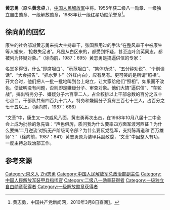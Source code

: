 {{noteTA
|1=zh-hans:蒋介石;zh-hk:蒋介石;zh-tw:蒋中正;
|2=zh-hans:斯大林;zh-hk:史太林;zh-tw:史達林;
|3=zh-cn:朝鲜战争; zh-sg:韩战; zh-tw:韓戰; zh-hk:韓戰;}}
{{Infobox_officeholder
| name = 黄志勇
| image name = Huang Zhiyong.jpg
| width = 200
| now = 
| period = 
| Sex =
| different name =
| party = {{中国共产党}}
| nationality = {{PRC}}
| Native place =
| date of birth = {{birth date|1914|9|22}}
| place of birth = {{ROC-1912}}[[江西省|江西省]][[崇义县|崇义县]]过埠乡高坌村
| date of death = {{birth date|2011|11|21}} （97歲）
| place of death = 
| religion = [[共产主义|共产主义]]
| spouse = 
| relatives = 
| educate = 
* 河口蒙馆、高坌小学、思顺经馆、过埠普育学校
| past =
* 红8军团第21师63团政治委员
* 红8军团第23师67团政治委员
* 红5军团第13师39团政治委员
* 1943年9月，陕甘宁晋绥联防军组织部副部长
* 东北野战军第2兵团前方指挥所参谋长
* 东北野战军第13兵团参谋长，第12兵团兼湖南军区政治部主任
* 1965年8月，装甲兵政治委员
* 1969年-1972年，总政治部副主任
| work =
}}
'''黄志勇'''（原名'''黄念卓'''，{{bd|1914年|9月22日|2011年|11月21日|catIdx=Huang黄志勇}}），[[中国人民解放军|中国人民解放军]]中将。1955年获二级八一勋章、一级独立自由勋章、一级解放勋章，1988年获一级红星功勋荣誉章<ref name="官方">黄志勇，中国共产党新闻网，2010年3月8日查阅[http://dangshi.people.com.cn/GB/165617/165618/166491/167908/9975009.html]。</ref>。

==徐向前的回忆==
康生的社会部派黄志勇来抗大主持审干，张国焘用过的手法“在整风审干中被康生等人搬来，‘抢救失足者’。凡是从白区来的，都受到怀疑，甚至连叶剑英同志，都被列为怀疑对象。”（徐向前，1987：695）黄志勇是搞逼供信的专家：

名堂多得很，什么“即席坦白”、“示范坦白”、“集体劝说”、“五分钟劝说”、“个别谈话”、“大会报告”、“抓水萝卜”（外红内白），应有尽有。更可笑的是所谓“照相”。开大会时，他们把人一批一批地叫到台上站立，让大家给他们“照相”。如果面不改色，便证明没有问题，否则即是嫌疑分子、审查对象。他们大搞“逼供信”、“车轮战”，搞出特务分子、嫌疑分子六百零二人，占全校排以上干部总数的百分之五十七点二。干部队共有四百九十六人，特务和嫌疑分子竟有三百七十三人，占百分之七十五以上。（徐向前，1987：686）

“文革”中，康生又一次威风八面，黄志勇再次出击，在1968年10月八届十二中全会上成为批徐的急先锋：“声色俱厉，质问我为什么要率四方面军渡河西征？为什么要搞‘二月逆流’对抗无产阶级司令部？为什么要反党乱军，支持陈再道和‘百万雄师’？”（徐向前，1987：841）黄志勇原为装甲兵副政委，“文革”中因整人有功，一度主持总政治部工作。


== 参考来源 ==
{{reflist}}

{{中國人民解放軍開國中將}}

{{DEFAULTSORT:Huang黃志勇}}
[[Category:崇义人|Category:崇义人]]
[[Category:黄姓|Zhi志勇]]
[[Category:中国人民解放军总政治部副主任|Category:中国人民解放军总政治部副主任]]
[[Category:中国人民解放军装甲兵指挥官|Category:中国人民解放军装甲兵指挥官]]
[[Category:二级八一勋章获得者|Category:二级八一勋章获得者]]
[[Category:一级独立自由勋章获得者|Category:一级独立自由勋章获得者]]
[[Category:一级解放勋章获得者|Category:一级解放勋章获得者]]